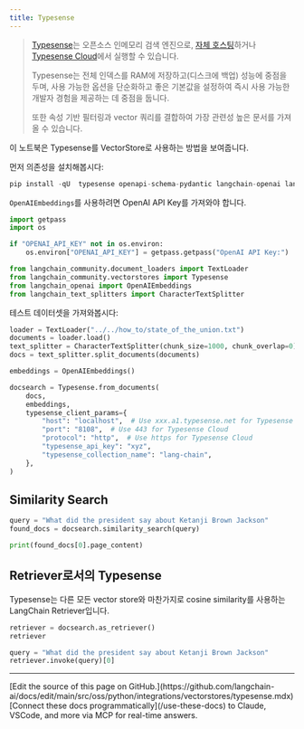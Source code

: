 ```yaml
---
title: Typesense
---
```


> [Typesense](https://typesense.org)는 오픈소스 인메모리 검색 엔진으로, [자체 호스팅](https://typesense.org/docs/guide/install-typesense#option-2-local-machine-self-hosting)하거나 [Typesense Cloud](https://cloud.typesense.org/)에서 실행할 수 있습니다.
>
> Typesense는 전체 인덱스를 RAM에 저장하고(디스크에 백업) 성능에 중점을 두며, 사용 가능한 옵션을 단순화하고 좋은 기본값을 설정하여 즉시 사용 가능한 개발자 경험을 제공하는 데 중점을 둡니다.
>
> 또한 속성 기반 필터링과 vector 쿼리를 결합하여 가장 관련성 높은 문서를 가져올 수 있습니다.

이 노트북은 Typesense를 VectorStore로 사용하는 방법을 보여줍니다.

먼저 의존성을 설치해봅시다:

```python
pip install -qU  typesense openapi-schema-pydantic langchain-openai langchain-community tiktoken
```

`OpenAIEmbeddings`를 사용하려면 OpenAI API Key를 가져와야 합니다.

```python
import getpass
import os

if "OPENAI_API_KEY" not in os.environ:
    os.environ["OPENAI_API_KEY"] = getpass.getpass("OpenAI API Key:")
```

```python
from langchain_community.document_loaders import TextLoader
from langchain_community.vectorstores import Typesense
from langchain_openai import OpenAIEmbeddings
from langchain_text_splitters import CharacterTextSplitter
```

테스트 데이터셋을 가져와봅시다:

```python
loader = TextLoader("../../how_to/state_of_the_union.txt")
documents = loader.load()
text_splitter = CharacterTextSplitter(chunk_size=1000, chunk_overlap=0)
docs = text_splitter.split_documents(documents)

embeddings = OpenAIEmbeddings()
```

```python
docsearch = Typesense.from_documents(
    docs,
    embeddings,
    typesense_client_params={
        "host": "localhost",  # Use xxx.a1.typesense.net for Typesense Cloud
        "port": "8108",  # Use 443 for Typesense Cloud
        "protocol": "http",  # Use https for Typesense Cloud
        "typesense_api_key": "xyz",
        "typesense_collection_name": "lang-chain",
    },
)
```

## Similarity Search

```python
query = "What did the president say about Ketanji Brown Jackson"
found_docs = docsearch.similarity_search(query)
```

```python
print(found_docs[0].page_content)
```

## Retriever로서의 Typesense

Typesense는 다른 모든 vector store와 마찬가지로 cosine similarity를 사용하는 LangChain Retriever입니다.

```python
retriever = docsearch.as_retriever()
retriever
```

```python
query = "What did the president say about Ketanji Brown Jackson"
retriever.invoke(query)[0]
```

---

<Callout icon="pen-to-square" iconType="regular">
    [Edit the source of this page on GitHub.](https://github.com/langchain-ai/docs/edit/main/src/oss/python/integrations/vectorstores/typesense.mdx)
</Callout>
<Tip icon="terminal" iconType="regular">
    [Connect these docs programmatically](/use-these-docs) to Claude, VSCode, and more via MCP for    real-time answers.
</Tip>
